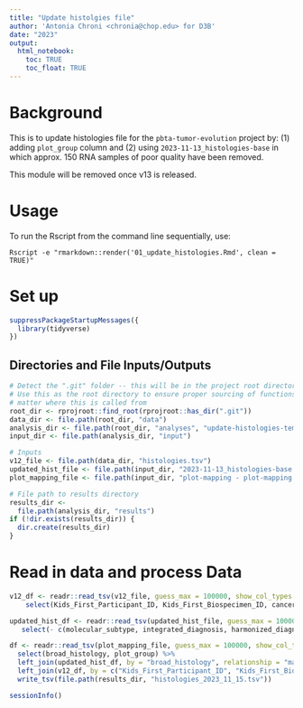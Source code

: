 ```yaml
---
title: "Update histolgies file"
author: 'Antonia Chroni <chronia@chop.edu> for D3B'
date: "2023"
output:
  html_notebook:
    toc: TRUE
    toc_float: TRUE
---
```



# Background
This is to update histologies file for the `pbta-tumor-evolution` project by: (1) adding `plot_group` column and (2) using `2023-11-13_histologies-base` in which approx. 150 RNA samples of poor quality have been removed. 

This module will be removed once v13 is released.

# Usage
To run the Rscript from the command line sequentially, use:

```
Rscript -e "rmarkdown::render('01_update_histologies.Rmd', clean = TRUE)"
```

# Set up
```r
suppressPackageStartupMessages({
  library(tidyverse)
})
```

## Directories and File Inputs/Outputs
```r
# Detect the ".git" folder -- this will be in the project root directory.
# Use this as the root directory to ensure proper sourcing of functions no
# matter where this is called from
root_dir <- rprojroot::find_root(rprojroot::has_dir(".git"))
data_dir <- file.path(root_dir, "data")
analysis_dir <- file.path(root_dir, "analyses", "update-histologies-temp")
input_dir <- file.path(analysis_dir, "input")

# Inputs
v12_file <- file.path(data_dir, "histologies.tsv")
updated_hist_file <- file.path(input_dir, "2023-11-13_histologies-base.tsv")
plot_mapping_file <- file.path(input_dir, "plot-mapping - plot-mapping.tsv")

# File path to results directory
results_dir <-
  file.path(analysis_dir, "results")
if (!dir.exists(results_dir)) {
  dir.create(results_dir)
}
```

# Read in data and process Data
```r
v12_df <- readr::read_tsv(v12_file, guess_max = 100000, show_col_types = FALSE) %>% 
    select(Kids_First_Participant_ID, Kids_First_Biospecimen_ID, cancer_group, molecular_subtype, integrated_diagnosis, harmonized_diagnosis) 

updated_hist_df <- readr::read_tsv(updated_hist_file, guess_max = 100000, show_col_types = FALSE) %>% 
   select(- c(molecular_subtype, integrated_diagnosis, harmonized_diagnosis))

df <- readr::read_tsv(plot_mapping_file, guess_max = 100000, show_col_types = FALSE) %>% 
  select(broad_histology, plot_group) %>% 
  left_join(updated_hist_df, by = "broad_histology", relationship = "many-to-many") %>% 
  left_join(v12_df, by = c("Kids_First_Participant_ID", "Kids_First_Biospecimen_ID")) %>% 
  write_tsv(file.path(results_dir, "histologies_2023_11_15.tsv")) 
```


```r
sessionInfo()
```
  
